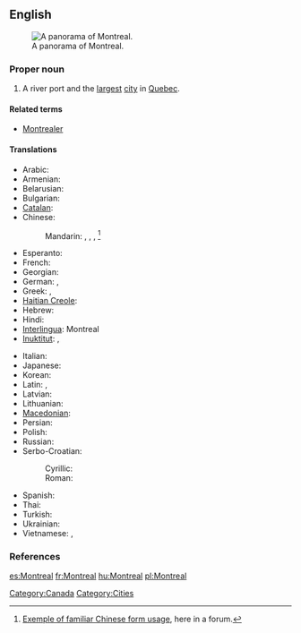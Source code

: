 {{also|Montréal}}
==English==
{{wikipedia}}
[[Image:Montreal Twilight Panorama 2006.jpg|thumb|right|A panorama of Montreal.]]

===Proper noun===
{{en-proper noun}}

# A river port and the [[largest]] [[city]] in [[Quebec]].

====Related terms====
* [[Montrealer]]

====Translations====
{{trans-top|a city in Quebec}}
* Arabic: {{t|ar|مونتريال|m|tr=muntriyaal}}
* Armenian: {{t|hy|Մոնրեալ|tr=Monreal}}
* Belarusian: {{t|be|Манрэаль|m|tr=Manreál’|xs=Belarusian}}
* Bulgarian: {{t|bg|Монреал|m|tr=Monreál}}
* [[Catalan]]: {{t|ca|Mont-real|m}}
* Chinese:
*: Mandarin: {{t|cmn|蒙特利爾|sc=Hani}}, {{t|cmn|蒙特利尔|tr=Méngtèlì'ěr|sc=Hani}}, {{t|cmn|满地河|tr=Mǎndìhé|sc=Hani}}, {{qualifier|familiar}} {{t|cmn| 蒙城|tr=Méngchéng|sc=Hani}}<ref>[http://www.sinoquebec.com/bbs/forumdisplay.php?f=11 Exemple of familiar Chinese form usage], here in a forum.</ref>
* Esperanto: {{t|eo|Montrealo|xs=Esperanto}}
* French: {{t+|fr|Montréal|m}}
* Georgian: {{t|ka|მონრეალი|tr=monreali|sc=Geor|xs=Georgian}}
* German: {{t-|de|Montreal|n}}, {{t+|de|Montréal|n}}
* Greek: {{t|el|Μόντρεαλ|tr=Móndreal}}, {{t|el|Μονρεάλη|tr=Monreáli}}
* [[Haitian Creole]]: {{tø|ht|Monreyal}}
* Hebrew: {{t|he|מונטריאול}}
* Hindi: {{t|hi|मॉन्ट्रियल|tr=monṭriyal|xs=Hindi}}
* [[Interlingua]]: Montreal
* [[Inuktitut]]: {{t|iu|Manrial|tr=ᒧᕆᐊᓪ|sc=Cans|xs=Inuktitut}}, {{t|iu|ᒧᕆᑐᐋᓪ|tr=Munturiaal|sc=Cans|xs=Inuktitut}}
{{trans-mid}}
* Italian: {{t-|it|Montreale|f}}
* Japanese: {{t|ja|モントリオー|tr=Montoriōru}}
* Korean: {{t+|ko|몬트리올|tr=Monteuriol|sc=Hang}}
* Latin: {{t-|la|Mons Regius|m|alt=Mons Rēgius}}, {{t-|la|Mons Regalis|m|alt=Mōns Rēgālis}}
* Latvian: {{t|lv|Monreāla|xs=Latvian}}
* Lithuanian: {{t|lt|Monrealis|xs=Lithuanian}}
* [[Macedonian]]: {{t|mk|Монтреал|m|tr=Montreál}}
* Persian: {{t|fa|مونترال|xs=Persian}}
* Polish: {{t+|pl|Montreal|m}}
* Russian: {{t-|ru|Монреаль|m|tr=Monreál’}}
* Serbo-Croatian:
*: Cyrillic: {{tø|sh|Монтреал|m|sc=Cyrl|xs=Serbo-Croatian}}
*: Roman: {{tø|sh|Montreal|m|xs=Serbo-Croatian}}
* Spanish: {{t+|es|Montreal|m}}
* Thai: {{t|th|มอนทรีออล|tr=mornátreeon}}
* Turkish: {{t-|tr|Montreal}}
* Ukrainian: {{t-|uk|Монреаль|m|tr=Monreál’|xs=Ukrainian}}
* Vietnamese: {{t|vi|Môn re an|xs=Vietnamese}}, {{t-|vi|Montréal|xs=Vietnamese}}
{{trans-bottom}}


===References===
<references/>

[[Category:Canada]]
[[Category:Cities]]

[[es:Montreal]]
[[fr:Montreal]]
[[hu:Montreal]]
[[pl:Montreal]]